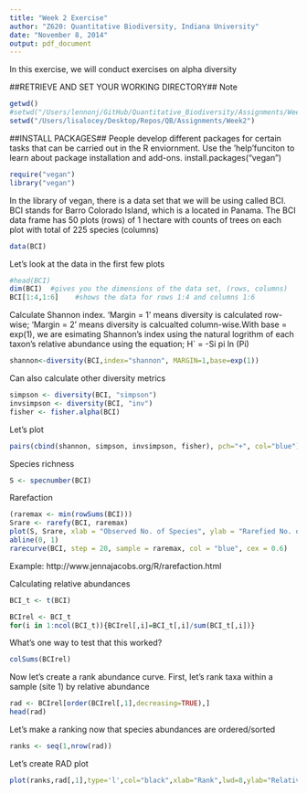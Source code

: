 ```yaml
---
title: "Week 2 Exercise"
author: "Z620: Quantitative Biodiversity, Indiana University"
date: "November 8, 2014"
output: pdf_document
---
```

In this exercise, we will conduct exercises on alpha diversity

##RETRIEVE AND SET YOUR WORKING DIRECTORY##
Note
```r
getwd()
#setwd("/Users/lennonj/GitHub/Quantitative_Biodiversity/Assignments/Week2")
setwd("/Users/lisalocey/Desktop/Repos/QB/Assignments/Week2")
```

##INSTALL PACKAGES##
People develop different packages for certain tasks that can be carried out in the R enviornment. Use the 'help'funciton to learn about package installation and add-ons. install.packages("vegan")
```r
require("vegan")
library("vegan")
```
In the library of vegan, there is a data set that we will be using called BCI. BCI stands for Barro Colorado Island, which is a located in Panama. The BCI data frame has 50 plots (rows) of 1 hectare with counts of trees on each plot with total of 225 species (columns)
```r
data(BCI)
```
Let's look at the data in the first few plots
```r
#head(BCI)
dim(BCI)  #gives you the dimensions of the data set, (rows, columns)
BCI[1:4,1:6]	#shows the data for rows 1:4 and columns 1:6

```
Calculate Shannon index. 'Margin = 1' means diversity is calculated row-wise; 'Margin = 2' means diversity is calcualted column-wise.With base = exp(1), we are esimating Shannon's index using the natural logrithm of each taxon's relative abundance using the equation; H` = -Si pi ln (Pi)
```r
shannon<-diversity(BCI,index="shannon", MARGIN=1,base=exp(1))
```
Can also calculate other diversity metrics
```r
simpson <- diversity(BCI, "simpson")
invsimpson <- diversity(BCI, "inv")
fisher <- fisher.alpha(BCI)
```
Let's plot
```r
pairs(cbind(shannon, simpson, invsimpson, fisher), pch="+", col="blue")
```
Species richness
```r
S <- specnumber(BCI)
```
Rarefaction
```r
(raremax <- min(rowSums(BCI)))
Srare <- rarefy(BCI, raremax)
plot(S, Srare, xlab = "Observed No. of Species", ylab = "Rarefied No. of Species")
abline(0, 1)
rarecurve(BCI, step = 20, sample = raremax, col = "blue", cex = 0.6)
```

Example: http://www.jennajacobs.org/R/rarefaction.html

Calculating relative abundances
```r
BCI_t <- t(BCI)

BCIrel <- BCI_t
for(i in 1:ncol(BCI_t)){BCIrel[,i]=BCI_t[,i]/sum(BCI_t[,i])}
```
What's one way to test that this worked?
```r
colSums(BCIrel)
```
Now let's create a rank abundance curve. First, let's rank taxa within a sample (site 1) by relative abundance
```r
rad <- BCIrel[order(BCIrel[,1],decreasing=TRUE),]
head(rad)
```
Let's make a ranking now that species abundances are ordered/sorted
```r
ranks <- seq(1,nrow(rad))
```
Let's create RAD plot
```r
plot(ranks,rad[,1],type='l',col="black",xlab="Rank",lwd=8,ylab="Relative Abundance",xlim=range(ranks))
```